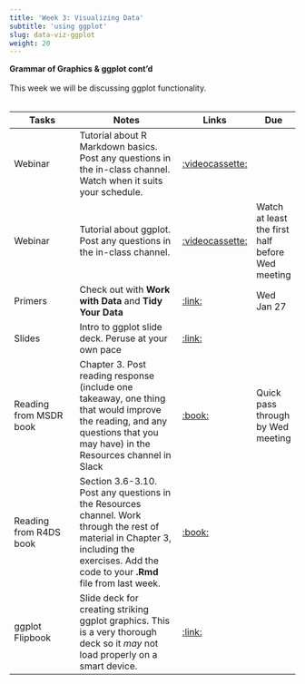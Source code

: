 ```yaml
---
title: 'Week 3: Visualizing Data'
subtitle: 'using ggplot'
slug: data-viz-ggplot
weight: 20
---
```



**Grammar of Graphics & ggplot cont'd**\
\
This week we will be discussing ggplot functionality.\
\

| Tasks | Notes | Links | Due |
| -------- | ------------- | ------ | ---- |
| Webinar | Tutorial about R Markdown basics. Post any questions in the in-class channel. Watch when it suits your schedule. |[:videocassette:](https://rstudio.com/resources/webinars/getting-started-with-r-markdown/)| |
|Webinar|Tutorial about ggplot. Post any questions in the in-class channel.|[:videocassette:](https://rstudio.com/resources/additional-talks/the-grammar-and-graphics-of-data-science/)|Watch at least the first half before Wed meeting|
|Primers |Check out with **Work with Data** and **Tidy Your Data** | [:link:](https://rstudio.cloud/learn/primers)| Wed Jan 27|
|Slides| Intro to ggplot slide deck. Peruse at your own pace| [:link:](/slides/data-viz-ggplot.html)||
| Reading from MSDR book | Chapter 3. Post reading response (include one takeaway, one thing that would improve the reading, and any questions that you may have) in the Resources channel in Slack | [:book:]()| Quick pass through by Wed meeting|
|Reading from R4DS book | Section 3.6-3.10. Post any questions in the Resources channel. Work through the rest of material in Chapter 3, including the exercises. Add the code to your **.Rmd** file from last week. |[:book:](https://r4ds.had.co.nz/data-visualisation.html#geometric-objects) | |
|ggplot Flipbook | Slide deck for creating striking ggplot graphics. This is a very thorough deck so it *may* not load properly on a smart device. |[:link:](https://evamaerey.github.io/ggplot_flipbook/ggplot_flipbook_xaringan.html#5)||

